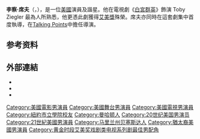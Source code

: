 {{noteTA
|G1=Show
|G2=Movie
|G3=TV
}}
{{藝人
| 姓名     = 李察·席夫
| 類型     = 男演員
| 圖片     = Richard Schiff 2012 Shankbone.JPG
| 圖片尺寸 = 250px
| 圖片簡介 = 席夫出席2012年的一個電影節
| 本名     = 
| 外文名   = Richard Schiff
| 外文     = 
| 羅馬拼音 = 
| 英文名   = 
| 暱稱     = 
| 其他藝名 = 
| 國籍     = {{USA}}
| 民族     = 
| 籍貫     = 
| 出生日期 = {{birth date and age|1955|5|27}}
| 出生地點 = {{USA}}[[马里兰州|马里兰州]][[贝塞斯达_(马里兰州)|贝塞斯达]]
| 逝世日期 = 
| 逝世地點 = 
| 職業     = 演員<br />諧星
| 語言     = 
| 教育程度 = 
| 母校     = [[紐約市立學院|紐約市立學院]]
| 宗教信仰 = 
| 配偶     = {{marriage|{{tsl|en|Sheila Kelley (American actress)|希拉·凱利}}|1996}}
| 兒女     = Gus Schiff<br />Ruby Schiff
| 父母     = 
| 親屬     = 
| 音樂類型 = 
| 演奏樂器 = 
| 出道地點 = 
| 出道日期 = 
| 出道作   = 
| 代表作   = 
| 著名角色 = 
| 活躍年代 = 1983年至今
| 唱片公司 = 
| 經紀公司 = 
| 簽名     = 
| 簽名大小 = 
| 簽名替代 = 
| 網站     = 
| 相關團體 = [[美國民主黨|美國民主黨]]
| IMDb     = 771493
| 現任成員 = 
| 過往成員 = 
| 著名樂器 = 
| 獎項     = 
}}
'''李察·席夫'''（{{lang-en|Richard Schiff}}，{{bd|1955年|5月27日||catIdx=Schiff, Richard}}），是一位[[美國|美國]]演員及諧星。他在電視劇《[[白宮群英|白宮群英]]》飾演 Toby Ziegler 最為人所熟悉，他更憑此劇獲得[[艾美獎|艾美獎]]殊榮。席夫亦同時在這套劇集中首度執導，在[[Talking_Points|Talking Points]]中擔任導演。

== 参考资料 ==
{{reflist|35em}}

== 外部連結 ==
{{commons category|Richard Schiff}}
* {{Official website|http://www.officialrichardschiff.com}}
* {{IMDb name|771493}}
* {{EmmyTVLegends name|richard-schiff|李察·席夫}}

{{黄金时段艾美奖剧情类最佳男配角}}
{{21世纪00年代美國演員工會獎最佳戲劇影集整體演出}}
{{Authority control}}
{{actor-stub}}

{{DEFAULTSORT:Schiff, Richard}}
[[Category:美國電影男演員|Category:美國電影男演員]]
[[Category:美國舞台男演員|Category:美國舞台男演員]]
[[Category:美國電視男演員|Category:美國電視男演員]]
[[Category:紐約市立學院校友|Category:紐約市立學院校友]]
[[Category:曼哈顿人|Category:曼哈顿人]]
[[Category:20世纪美国男演员|Category:20世纪美国男演员]]
[[Category:21世紀美國男演員|Category:21世紀美國男演員]]
[[Category:马里兰州贝塞斯达人|Category:马里兰州贝塞斯达人]]
[[Category:猶太裔美國男演員|Category:猶太裔美國男演員]]
[[Category:黄金时段艾美奖戏剧类电视系列剧最佳男配角|Category:黄金时段艾美奖戏剧类电视系列剧最佳男配角]]